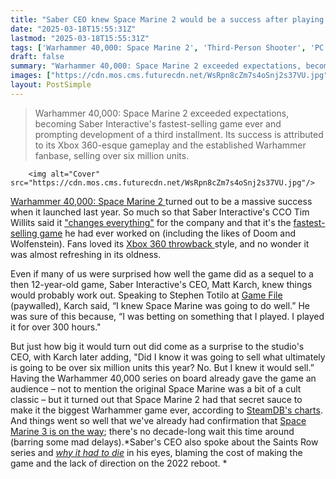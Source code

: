 ```yaml
---
title: "Saber CEO knew Space Marine 2 would be a success after playing it for over 300 hours, but he was still surprised when it sold 6 million copies"
date: "2025-03-18T15:55:31Z"
lastmod: "2025-03-18T15:55:31Z"
tags: ['Warhammer 40,000: Space Marine 2', 'Third-Person Shooter', 'PC', 'Xbox', 'PlayStation', 'Action', 'Sci-Fi']
draft: false
summary: "Warhammer 40,000: Space Marine 2 exceeded expectations, becoming Saber Interactive's fastest-selling game ever and prompting development of a third installment.  Its success is attributed to its Xbox 360-esque gameplay and the established Warhammer fanbase, selling over six million units."
images: ["https://cdn.mos.cms.futurecdn.net/WsRpn8cZm7s4oSnj2s37VU.jpg"]
layout: PostSimple
---
```

> Warhammer 40,000: Space Marine 2 exceeded expectations, becoming Saber Interactive's fastest-selling game ever and prompting development of a third installment.  Its success is attributed to its Xbox 360-esque gameplay and the established Warhammer fanbase, selling over six million units.


        <img alt="Cover" src="https://cdn.mos.cms.futurecdn.net/WsRpn8cZm7s4oSnj2s37VU.jpg"/>
        
[Warhammer 40,000: Space Marine 2 ](https://www.gamesradar.com/games/third-person-shooter/space-marine-2-guide/)turned out to be a massive success when it launched last year. So much so that Saber Interactive's CCO Tim Willits said it ["changes everything"](https://www.gamesradar.com/games/third-person-shooter/space-marine-2-has-been-such-a-huge-success-that-it-changes-everything-for-its-developers-you-look-at-yourself-through-a-different-lens/) for the company and that it's the [fastest-selling game](https://www.gamesradar.com/games/third-person-shooter/space-marine-2-boss-and-former-id-software-ceo-reckon-the-warhammer-hit-is-the-fastest-selling-game-weve-ever-worked-on-including-all-the-quake-doom-wolfenstein-and-rage-games/) he had ever worked on (including the likes of Doom and Wolfenstein). Fans loved its [Xbox 360 throwback ](https://www.gamesradar.com/games/third-person-shooter/space-marine-2-developers-wanted-it-to-feel-like-a-xbox-360-throwback-shooter-but-didnt-know-it-was-that-obvious/)style, and no wonder it was almost refreshing in its oldness.

Even if many of us were surprised how well the game did as a sequel to a then 12-year-old game, Saber Interactive's CEO, Matt Karch, knew things would probably work out. Speaking to Stephen Totilo at [Game File ](https://www.gamefile.news/p/saber-embracer-savvy-games-space-marine-russia)(paywalled), Karch said, “I knew Space Marine was going to do well.” He was sure of this because, “I was betting on something that I played. I played it for over 300 hours."

But just how big it would turn out did come as a surprise to the studio's CEO, with Karch later adding, "Did I know it was going to sell what ultimately is going to be over six million units this year? No. But I knew it would sell.” Having the Warhammer 40,000 series on board already gave the game an audience – not to mention the original Space Marine was a bit of a cult classic – but it turned out that Space Marine 2 had that secret sauce to make it the biggest Warhammer game ever, according to [SteamDB's charts](https://steamdb.info/charts/?tagid=12286). And things went so well that we've already had confirmation that [Space Marine 3 is on the way](https://www.gamesradar.com/games/action/warhammer-40-000-space-marine-3-is-in-development-following-the-explosive-success-of-space-marine-2-and-its-promising-even-bigger-battles/); there's no decade-long wait this time around (barring some mad delays).*Saber's CEO also spoke about the Saints Row series and *[<em>why it had to die</em>](https://www.gamesradar.com/games/open-world/saber-interactive-ceo-says-saints-row-had-to-die-because-the-games-were-too-expensive-the-days-of-throwing-money-at-games-other-than-the-gtas-of-the-world-is-over/)* in his eyes, blaming the cost of making the game and the lack of direction on the 2022 reboot. *
        